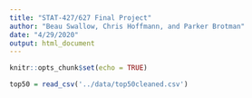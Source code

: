 ```yaml
---
title: "STAT-427/627 Final Project"
author: "Beau Swallow, Chris Hoffmann, and Parker Brotman"
date: "4/29/2020"
output: html_document
---
```


```r
knitr::opts_chunk$set(echo = TRUE)
```

```r
top50 = read_csv('../data/top50cleaned.csv')
```

